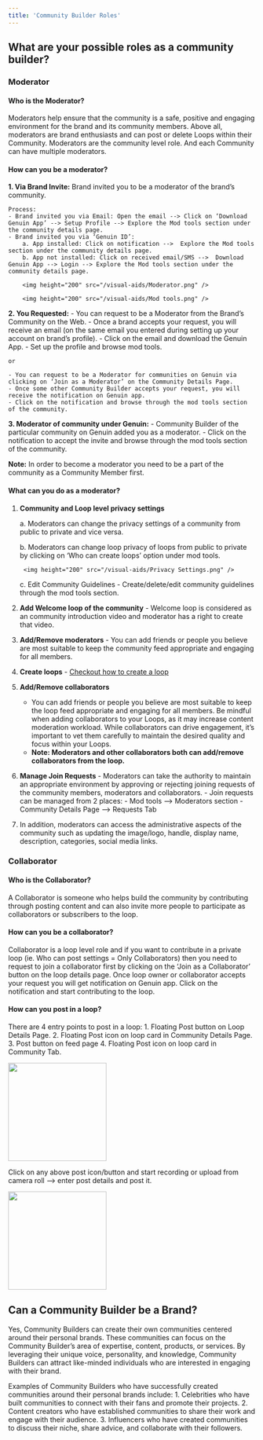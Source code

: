 ```yaml
---
title: 'Community Builder Roles'
---
```


## What are your possible roles as a community builder?

### Moderator

#### Who is the Moderator?

Moderators help ensure that the community is a safe, positive and engaging environment for the brand and its community members. Above all, moderators are brand enthusiasts and can post or delete Loops within their Community.
Moderators are the community level role. And each Community can have multiple moderators.

#### How can you be a moderator?

**1. Via Brand Invite:**
    Brand invited you to be a moderator of the brand’s community.

    Process:
    - Brand invited you via Email: Open the email --> Click on ‘Download Genuin App’ --> Setup Profile --> Explore the Mod tools section under the community details page.
    - Brand invited you via ‘Genuin ID’: 
        a. App installed: Click on notification -->  Explore the Mod tools section under the community details page. 
        b. App not installed: Click on received email/SMS -->  Download Genuin App --> Login --> Explore the Mod tools section under the community details page.
        
        <img height="200" src="/visual-aids/Moderator.png" />

        <img height="200" src="/visual-aids/Mod tools.png" />

**2. You Requested:**
    - You can request to be a Moderator from the Brand’s Community on the Web.
    - Once a brand accepts your request, you will receive an email (on the same email you entered during setting up your account on brand’s profile). 
    - Click on the email and download the Genuin App. 
    - Set up the profile and browse mod tools.

    or

    - You can request to be a Moderator for communities on Genuin via clicking on ‘Join as a Moderator’ on the Community Details Page.
    - Once some other Community Builder accepts your request, you will receive the notification on Genuin app.
    - Click on the notification and browse through the mod tools section of the community.

**3. Moderator of community under Genuin:**
    - Community Builder of the particular community on Genuin added you as a moderator. 
    - Click on the notification to accept the invite and browse through the mod tools section of the community.

**Note:** In order to become a moderator you need to be a part of the community as a Community Member first.

#### What can you do as a moderator?

1. **Community and Loop level privacy settings**

    a. Moderators can change the privacy settings of a community from public to private and vice versa.
    
    b. Moderators can change loop privacy of loops from public to private by clicking on ‘Who can create loops’ option under mod tools.

        <img height="200" src="/visual-aids/Privacy Settings.png" />

    c. Edit Community Guidelines - Create/delete/edit community guidelines through the mod tools section.

2. **Add Welcome loop of the community** - Welcome loop is considered as an community introduction video and moderator has a right to create that video.
3. **Add/Remove moderators** - You can add friends or people you believe are most suitable to keep the community feed appropriate and engaging for all members.
4. **Create loops** - [Checkout how to create a loop](../community-builder/overview_cb)
5. **Add/Remove collaborators** 
    -  You can add friends or people you believe are most suitable to keep the loop feed appropriate and engaging for all members. Be mindful when adding collaborators to your Loops, as it may increase content moderation workload. While collaborators can drive engagement, it’s important to vet them carefully to maintain the desired quality and focus within your Loops. 
    - **Note: Moderators and other collaborators both can add/remove collaborators from the loop.**
6. **Manage Join Requests** - Moderators can take the authority to maintain an appropriate environment by approving or rejecting joining requests of the community members, moderators and collaborators. 
        - Join requests can be managed from 2 places:
            - Mod tools --> Moderators section
            - Community Details Page --> Requests Tab
7.  In addition, moderators can access the administrative aspects of the community such as updating the image/logo, handle, display name, description, categories, social media links.


### Collaborator

#### Who is the Collaborator?
A Collaborator is someone who helps build the community by contributing through posting content and can also invite more people to participate as collaborators or subscribers to the loop. 

#### How can you be a collaborator?
Collaborator is a loop level role and if you want to contribute in a private loop (ie. Who can post settings = Only Collaborators) then you need to request to join a collaborator first by clicking on the ‘Join as a Collaborator’ button on the loop details page.
Once loop owner or collaborator accepts your request you will get notification on Genuin app. Click on the notification and start contributing to the loop.

#### How can you post in a loop?
There are 4 entry points to post in a loop:
    1. Floating Post button on Loop Details Page.
    2. Floating Post icon on loop card in Community Details Page.
    3. Post button on feed page
    4. Floating Post icon on loop card in Community Tab.

<img height="200" src="/visual-aids/Post in a Loop.png" />

Click on any above post icon/button and start recording or upload from camera roll --> enter post details and post it.

<img height="200" src="/visual-aids/Record and post.png" />

## Can a Community Builder be a Brand?
Yes, Community Builders can create their own communities centered around their personal brands. These communities can focus on the Community Builder’s area of expertise, content, products, or services. By leveraging their unique voice, personality, and knowledge, Community Builders can attract like-minded individuals who are interested in engaging with their brand.  

Examples of Community Builders who have successfully created communities around their personal brands include:
    1. Celebrities who have built communities to connect with their fans and promote their projects.
    2. Content creators who have established communities to share their work and engage with their audience.
    3. Influencers who have created communities to discuss their niche, share advice, and collaborate with their followers. 



